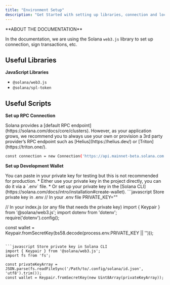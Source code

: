 ```yaml
---
title: "Environment Setup"
description: "Get Started with setting up libraries, connection and local wallet to build with Jupiter API."
---
```


<Info>
  **ABOUT THE DOCUMENTATION**

  In the documentation, we are using the Solana `web3.js` library to set up connection, sign transactions, etc.
</Info>

## Useful Libraries

**JavaScript Libraries**

* `@solana/web3.js`
* `@solana/spl-token`

## Useful Scripts

**Set up RPC Connection**

<Info>
  Solana provides a [default RPC endpoint](https://solana.com/docs/core/clusters). However, as your application grows, we recommend you to always use your own or provision a 3rd party provider’s RPC endpoint such as [Helius](https://helius.dev/) or [Triton](https://triton.one/).
</Info>

```bash
const connection = new Connection('https://api.mainnet-beta.solana.com');
```

**Set up Development Wallet**

<Info>
  You can paste in your private key for testing but this is not recommended for production.
  * Either use your private key in the project directly, you can do it via a `.env` file.
  * Or set up your private key in the [Solana CLI](https://solana.com/docs/intro/installation#create-wallet).
</Info>

<CodeGroup>
```javascript Store private key in .env
// In your .env file
PRIVATE_KEY=""

// In your index.js (or any file that needs the private key)
import { Keypair } from '@solana/web3.js';
import dotenv from 'dotenv';
require('dotenv').config();

const wallet = Keypair.fromSecretKey(bs58.decode(process.env.PRIVATE_KEY || '')));
```

```javascript Store private key in Solana CLI
import { Keypair } from '@solana/web3.js';
import fs from 'fs';

const privateKeyArray = JSON.parse(fs.readFileSync('/Path/to/.config/solana/id.json', 'utf8').trim());
const wallet = Keypair.fromSecretKey(new Uint8Array(privateKeyArray));
```
</CodeGroup>